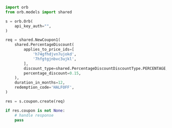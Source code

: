 ```python CreateCoupon.py
import orb
from orb.models import shared

s = orb.Orb(
    api_key_auth="",
)

req = shared.NewCoupon1(
    shared.PercentageDiscount(
        applies_to_price_ids=[
            'h74gfhdjvn7ujokd',
            '7hfgtgjnbvc3ujkl',
        ],
        discount_type=shared.PercentageDiscountDiscountType.PERCENTAGE,
        percentage_discount=0.15,
    ),
    duration_in_months=12,
    redemption_code='HALFOFF',
)

res = s.coupon.create(req)

if res.coupon is not None:
    # handle response
    pass
```
